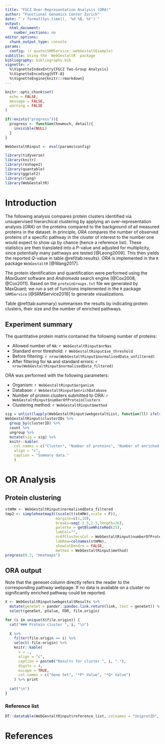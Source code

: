 ```yaml
---
title: "FGCZ Over-Representation Analysis (ORA)"
author: "Functional Genomics Center Zurich"
date: "`r format(Sys.time(), '%d %B, %Y')`"
output:
  html_document:
    number_sections: no
editor_options:
  chunk_output_type: console
params:
  config: !r quote(SRMService::webGestaltExample)
subtitle: Using the `WebGestaltR` package
bibliography: bibliography.bib
vignette: >
  %\VignetteIndexEntry{FGCZ Two-Group Analysis} 
  %\VignetteEncoding{UTF-8} 
  %\VignetteEngine{knitr::rmarkdown}
---
```


```r
knitr::opts_chunk$set(
  echo = FALSE,
  message = FALSE,
  warning = FALSE
)

if(!exists("progress")){
  progress <- function(howmuch, detail){
    invisible(NULL)
  }
}

WebGestaltRinput <- eval(params$config)

library(tidyverse)
library(knitr)
library(reshape2)
library(quantable)
library(ggplot2)
library(rlang)
library(WebGestaltR)
```

# Introduction

The following analysis compares protein clusters identified via unsupervised hierarchical clustering by applying an over-representation analysis (*ORA*) on the proteins compared to the background of all measured proteins in the dataset. In principle, *ORA* compares the number of observed proteins of a specific pathway in the cluster of interest to the number one would expect to show up by chance (hence a reference list). These statistics are then translated into a *P*-value and adjusted for multiplicity, since potentially many pathways are tested [@Leong2009]. This then yields the reported *Q*-value in table \@ref(tab:results). *ORA* is implemented in the `R` package `WebGestaltR` [@Wang2017].


The protein identification and quantification were performed using the _MaxQuant_ software and _Andromeda_ search engine [@Cox2008, @Cox2011]. Based on the  `proteinGroups.txt`  file we generated by MaxQuant; we run a set of functions implemented in the `R` package `SRMService` [@SRMService2018] to generate visualizations.

Table \@ref(tab:summary) summarises the results by indicating protein clusters, their size and the number of enriched pathways.


## Experiment summary

The quantitative protein matrix contained the following number of proteins:

- Allowed number of `NA`: `r WebGestaltRinput$nrNas`
- Standard error threshold: `r WebGestaltRinput$se_threshold`
- Before filtering: `r nrow(WebGestaltRinput$normalisedData_unfiltered)`
- After filtering for `NA` and standard errors: `r nrow(WebGestaltRinput$normalisedData_filtered)`

ORA was performed with the following parameters:

- Organism: `r WebGestaltRinput$organism`
- Database: `r WebGestaltRinput$enrichDatabase`
- Number of protein clusters submitted to ORA: `r WebGestaltRinput$numberOfProteinClusters`
- Clustering method: `r WebGestaltRinput$method`

```r
sig = unlist(lapply(WebGestaltRinput$webgestaltList, function(ll) ifelse(is.null(ll$enrichResult), 0, nrow(ll$enrichResult))))
WebGestaltRinput$clusterIDs %>% 
  group_by(clusterID) %>% 
  count %>% 
  ungroup %>% 
  mutate(sig = sig) %>% 
  knitr::kable(
    col.names = c("Cluster", "Number of proteins", "Number of enriched pathways"),
    align = "c",
    caption = "Summary data."
    )
```

\pagebreak

# OR Analysis

## Protein clustering

```r
stmMm <- WebGestaltRinput$normalisedData_filtered
tmp2 <- simpleheatmap3((scale(t(stmMm),scale = F)),
                       margins=c(1,10),
                       breaks=seq(-2.5,2.5,length=26),
                       palette = getBlueWhiteRed(25),
                       labCol="",
                       nrOfClustersCol = WebGestaltRinput$numberOfProteinClusters,
                       labRow=colnames(stmMm),
                       showColDendro = FALSE,
                       method = WebGestaltRinput$method)
progress(0.2, "Heatmaps")
```

## ORA output {.tabset .tabset-pills}

Note that the geneset column directly refers the reader to the corresponding pathway webpage. If no data is available on a cluster no significantly enriched pathway could be reported.

```r
X <- WebGestaltRinput$webgestaltResults %>%
  mutate(geneSet = pander::pandoc.link.return(link, text = geneSet)) %>%
  select(geneSet, pValue, FDR, file.origin)

for (i in unique(X$file.origin)) {
  cat("### Protein cluster ", i, "\n")
  
  X %>% 
    filter(file.origin == i) %>%
    select(-file.origin) %>% 
    knitr::kable(
      x = .,
      align = "c",
      caption = paste0("Results for cluster ", i, "."),
      digits = 4,
      escape = TRUE,
      col.names = c("Gene Set", "*P* Value", "*Q* Value")
    ) %>% print
  
  cat("\n")
}
```

### Reference list

```r
DT::datatable(WebGestaltRinput$reference_list, colnames = "UniprotID", width = 500, style = "bootstrap")
```


\pagebreak

# References
